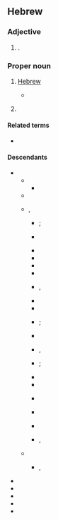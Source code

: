 ==Hebrew==

===Adjective===
{{head|he|adjective form|head=יְהוּדִית|tr=y'hudít}}

# {{he-adj form of|יהודי|wv=יְהוּדִי |tr=y'hudí|g=f|n=s|s=i}}.

===Proper noun===
{{he-proper noun|head=יְהוּדִית|tr=y'hudít|g=f}}

# {{lb|he|Biblical|obsolete}} [[Hebrew]]
#* {{RQ:Tanach|10|36|11|tr=NIV}}
#*: {{ux|he|...דַּבֶּר-נָא אֶל-עֲבָדֶיךָ אֲרָמִית כִּי שֹׁמְעִים אֲנָחְנוּ וְאַל-תְּדַבֵּר עִמָּנוּ '''יְהוּדִית''' בְּאָזְנֵי הָעָם אֲשֶׁר עַל-הַחֹמָה.|tr=...dabber-ná el-'avadécha aramít ki šomə'ím anáḥnu vəal-tədabbḗr 'immánu '''yəhudít''' bəoznḗ ha'ám ašer 'al-haḥomá.|...Please speak to your servants in Aramaic, since we understand it; don't speak to us in '''Hebrew''' in the hearing of the people on the wall.}}
# {{given name|he|gender=female|xlit=Yehudit|eq=Judith}}

====Related terms====
* {{l|he|יהודה|tr=y'hudá}}

====Descendants====
* {{desc|bor=1|grc|Ιουδίθ}}
** {{desc|bor=1|xcl|Յուդիթ}}
*** {{desc|hy|Հուդիթ}}
** {{desc|el|Ιουδίθ|slb=1}}
** {{desc|bor=1|la|Iudith}}, {{l|la|Judith}}
*** {{desc|bor=1|zh|友弟德}}; {{desc|der=1|nolb=1|zh|友弟德傳}} {{attn|zh|via which intermediate language?}}
*** {{desc|bor=1|cs|Judita}} {{attn|cs|via which intermediate language?}}
*** {{desc|bor=1|da|Judith}}
*** {{desctree|bor=1|en|Judith}}
*** {{desc|bor=1|fo|Judit}}
*** {{desc|bor=1|fr|Judith}}
*** {{desc|bor=1|gl|Xudite}}, {{l|gl|Xudit}}
*** {{desc|bor=1|de|Judith|alts=1}}
*** {{desc|bor=1|hu|Judit}}
*** {{desc|bor=1|ga|Iúidit}}; {{desc|der=1|nolb=1|ga|Leabhar Iúidit}}
*** {{desctree|bor=1|it|Giuditta}}
*** {{desc|bor=1|no|Judith}}, {{l|no|Judit}}
*** {{desc|bor=1|pl|Judyta}}; {{desc|der=1|nolb=1|pl|Księga Judyty}}
*** {{desc|bor=1|pt|Judite}}
*** {{desc|bor=1|ro|Iudita}}
*** {{desc|bor=1|ru|Джу́дит}} {{attn|ru|via which intermediate language?}}
*** {{desc|bor=1|sk|Judita}} {{attn|sk|via which intermediate language?}}
*** {{desc|bor=1|es|Judit}}
*** {{desc|bor=1|sv|Judith}}, {{l|sv|Judit}}
** {{desc|bor=1|cu|}}
*** {{desc|bor=1|ru|Юди́фь}}, {{l|ru|Иуди́фь}}
* {{desc|lbor=1|en|Yehudit|alts=1}}
* {{desc|lbor=1|fi|Jehudit}}
* {{desc|lbor=1|de|Jehudit}}
* {{desc|lbor=1|ur|یہودیت|tr=yahūdīt}}
* {{desc|lbor=1|yi|יהודית|tr=yehudes}}